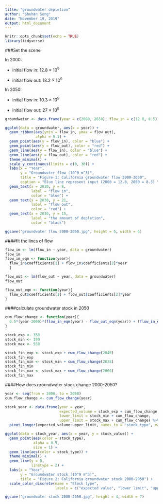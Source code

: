 ```yaml
---
title: "groundwater depletion"
author: "Shuhan Song"
date: "November 19, 2019"
output: html_document
---
```


```r
knitr::opts_chunk$set(echo = TRUE)
library(tidyverse)
```

###Set the scene

In 2000: 

- initial flow in: 12.8 $\times$ 10<sup>9

- initial flow out: 18.2 $\times$ 10<sup>9

In 2050:

- initial flow in: 10.3 $\times$ 10<sup>9

- initial flow out: 27 $\times$ 10<sup>9

```r
groundwater <- data.frame(year = c(2000, 2050), flow_in = c(12.8, 8.5), flow_out = c(18.2, 18.5))

ggplot(data = groundwater, aes(x = year)) +
  geom_ribbon(aes(ymin = flow_in, ymax = flow_out),
              alpha = 0.1) +
  geom_point(aes(y = flow_in), color = "blue") +
  geom_point(aes(y = flow_out), color = "red") +
  geom_line(aes(y = flow_in), color = "blue") +
  geom_line(aes(y = flow_out), color = "red") +
  theme_minimal() +
  scale_y_continuous(limits = c(0, 30)) +
  labs(x = "Year", 
       y = "Groundwater flow (10^9 m^3)", 
       title = "Figure 1: California groundwater flow 2000-2050",
       caption = "Blue line represent input (2000 = 12.8, 2050 = 8.5) \n Red line represent loss (2000 = 18.2, 2050 = 18.5)") +
  geom_text(x = 2030, y = 8,
            label = "flow in",
            color = "blue") +
  geom_text(x = 2030, y = 21,
            label = "flow out",
            color = "red") +
  geom_text(x = 2030, y = 15,
            label = "the amount of depletion",
            color = "black") 

ggsave("groundwater flow 2000-2050.jpg", height = 5, width = 6)
```

####fit the lines of flow

```r
flow_in <- lm(flow_in ~ year, data = groundwater)
flow_in
flow_in_eqn <- function(year){
  flow_in$coefficients[1] + flow_in$coefficients[2]*year
  }

flow_out <- lm(flow_out ~ year, data = groundwater)
flow_out

flow_out_eqn <- function(year){
  flow_out$coefficients[1] + flow_out$coefficients[2]*year
}

```

####calculate groundwater stock in 2050
```r
cum_flow_change <- function(year){
  0.5*(year-2000)*(flow_in_eqn(year) - flow_out_eqn(year)) + (flow_in_eqn(2000)-flow_out_eqn(2000))*0.5*(year-2000)
}

stock_exp <- 350
stock_min <- 190
stock_max <- 550

stock_fin_exp <- stock_exp + cum_flow_change(2046)
stock_fin_exp
stock_fin_min <- stock_min + cum_flow_change(2028)
stock_fin_min
stock_fin_max <- stock_max + cum_flow_change(2066)
stock_fin_max
```

####How does groundwater stock change 2000-2050?
```r
year <- seq(from = 2000, to = 2050)
cum_flow_change <- cum_flow_change(year)

stock_year <- data.frame(year = year, 
                         expected_volume = stock_exp + cum_flow_change, 
                         lower_limit = stock_min + cum_flow_change,
                         upper_limit = stock_max + cum_flow_change) %>% 
  pivot_longer(expected_volume:upper_limit, names_to = "stock_type", values_to = "stock_value")

ggplot(data = stock_year, aes(x = year, y = stock_value)) +
  geom_point(aes(color = stock_type),
             alpha = 0.5,
             size = 1) +
  geom_line(aes(color = stock_type)) +
  theme_minimal() +
  geom_line(y = 0, 
            linetype = 2) +
  labs(x = "Year",
       y = "Groundwater stock (10^9 m^3)",
       title = "Figure 2: California groundwater stock 2000-2050") +
  scale_color_discrete(name = "Stock type",
                       labels = c("expected value", "lower limit", "upper limit"))

ggsave("groundwater stock 2000-2050.jpg", height = 4, width = 7)
```


